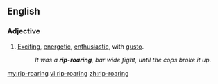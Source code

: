 ==English==

===Adjective===
{{en-adj|rip-roaringer|rip-roaringest}}

#[[exciting|Exciting]], [[energetic]], [[enthusiastic]], with [[gusto]].
#:''It was a '''rip-roaring''', bar wide fight, until the cops broke it up.''

[[my:rip-roaring]]
[[vi:rip-roaring]]
[[zh:rip-roaring]]